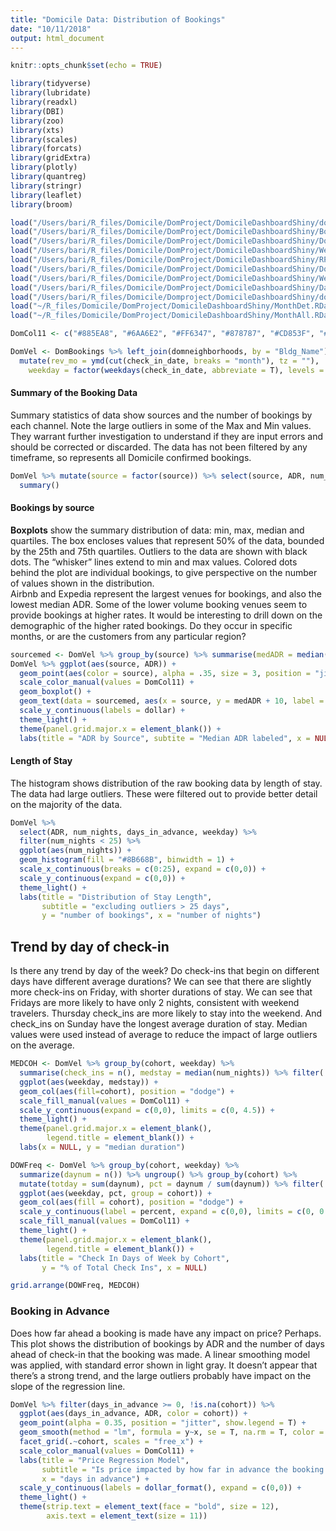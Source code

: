 ```yaml
---
title: "Domicile Data: Distribution of Bookings"
date: "10/11/2018"
output: html_document
---
```


```r
knitr::opts_chunk$set(echo = TRUE)

library(tidyverse)
library(lubridate)
library(readxl)
library(DBI)
library(zoo)
library(xts)
library(scales)
library(forcats)
library(gridExtra)
library(plotly)
library(quantreg)
library(stringr)
library(leaflet)
library(broom)

load("/Users/bari/R_files/Domicile/DomProject/DomicileDashboardShiny/dommaster.RData")
load("/Users/bari/R_files/Domicile/DomProject/DomicileDashboardShiny/BookingMaster.RData")
load("/Users/bari/R_files/Domicile/DomProject/DomicileDashboardShiny/DomSummary.RData")
load("/Users/bari/R_files/Domicile/DomProject/DomicileDashboardShiny/WeekOcc.RData")
load("/Users/bari/R_files/Domicile/DomProject/DomicileDashboardShiny/RPOcc.RData")
load("/Users/bari/R_files/Domicile/DomProject/DomicileDashboardShiny/DomBookings.RData")
load("/Users/bari/R_files/Domicile/DomProject/DomicileDashboardShiny/WeekSum.RData")
load("/Users/bari/R_files/Domicile/DomProject/DomicileDashboardShiny/DaysDF.RData")
load("/Users/bari/R_files/Domicile/Domproject/DomicileDashboardShiny/domneighborhoods.RData")
load("~/R_files/Domicile/DomProject/DomicileDashboardShiny/MonthDet.RData")
load("~/R_files/Domicile/DomProject/DomicileDashboardShiny/MonthAll.RData")

DomCol11 <- c("#885EA8", "#6AA6E2", "#FF6347", "#878787", "#CD853F", "#36648B", "#FFC125", "#FB9A99", "#589CA1FD", "#B89C76FE", "#A2CD5A")

DomVel <- DomBookings %>% left_join(domneighborhoods, by = "Bldg_Name") %>% 
  mutate(rev_mo = ymd(cut(check_in_date, breaks = "month"), tz = ""),
    weekday = factor(weekdays(check_in_date, abbreviate = T), levels = c("Sun", "Mon", "Tue", "Wed", "Thu", "Fri", "Sat")))
```
#### Summary of the Booking Data
Summary statistics of data show sources and the number of bookings by each channel.   Note the large outliers in some of the Max and Min values.  They warrant further investigation to understand if they are input errors and should be corrected or discarded.  The data has not been filtered by any timeframe, so represents all Domicile confirmed bookings.  

```r
DomVel %>% mutate(source = factor(source)) %>% select(source, ADR, num_nights, days_in_advance) %>%
  summary()
```
#### Bookings by source
**Boxplots** show the summary distribution of data: min, max, median and quartiles.  The box encloses values that represent 50% of the data, bounded by the 25th and 75th quartiles. Outliers to the data are shown with black dots.  The "whisker" lines extend to min and max values.  Colored dots behind the plot are individual bookings, to give perspective on the number of values shown in the distribution.   
Airbnb and Expedia represent the largest venues for bookings, and also the lowest median ADR. Some of the lower volume booking venues seem to provide bookings at higher rates.  It would be interesting to drill down on the demographic of the higher rated bookings.  Do they occur in specific months, or are the customers from any particular region?


```r
sourcemed <- DomVel %>% group_by(source) %>% summarise(medADR = median(ADR)) %>% ungroup()
DomVel %>% ggplot(aes(source, ADR)) +
  geom_point(aes(color = source), alpha = .35, size = 3, position = "jitter") + 
  scale_color_manual(values = DomCol11) +
  geom_boxplot() + 
  geom_text(data = sourcemed, aes(x = source, y = medADR + 10, label = dollar(medADR))) + 
  scale_y_continuous(labels = dollar) +
  theme_light() + 
  theme(panel.grid.major.x = element_blank()) +
  labs(title = "ADR by Source", subtite = "Median ADR labeled", x = NULL, caption = "Represents all bookings. No filters applied for timeframe")

```

#### Length of Stay
The histogram shows distribution of the raw booking data by length of stay.  The data had large outliers. These were filtered out to provide better detail on the majority of the data.  


```r
DomVel %>%
  select(ADR, num_nights, days_in_advance, weekday) %>%
  filter(num_nights < 25) %>%
  ggplot(aes(num_nights)) +
  geom_histogram(fill = "#8B668B", binwidth = 1) +
  scale_x_continuous(breaks = c(0:25), expand = c(0,0)) +
  scale_y_continuous(expand = c(0,0)) +
  theme_light() + 
  labs(title = "Distribution of Stay Length", 
       subtitle = "excluding outliers > 25 days",
       y = "number of bookings", x = "number of nights")
```
## Trend by day of check-in
Is there any trend by day of the week?  Do check-ins that begin on different days have different average durations?  We can see that there are slightly more check-ins on Friday, with shorter durations of stay.  We can see that Fridays are more likely to have only 2 nights, consistent with weekend travelers.  Thursday check_ins are more likely to stay into the weekend.  And check_ins on Sunday have the longest average duration of stay.   Median values were used instead of average to reduce the impact of large outliers on the average.  

```r
MEDCOH <- DomVel %>% group_by(cohort, weekday) %>%
  summarise(check_ins = n(), medstay = median(num_nights)) %>% filter(!is.na(cohort)) %>%
  ggplot(aes(weekday, medstay)) + 
  geom_col(aes(fill=cohort), position = "dodge") +
  scale_fill_manual(values = DomCol11) +
  scale_y_continuous(expand = c(0,0), limits = c(0, 4.5)) +
  theme_light() + 
  theme(panel.grid.major.x = element_blank(),
        legend.title = element_blank()) +
  labs(x = NULL, y = "median duration")

DOWFreq <- DomVel %>% group_by(cohort, weekday) %>% 
  summarize(daynum = n()) %>% ungroup() %>% group_by(cohort) %>% 
  mutate(totday = sum(daynum), pct = daynum / sum(daynum)) %>% filter(!is.na(cohort)) %>%
  ggplot(aes(weekday, pct, group = cohort)) + 
  geom_col(aes(fill = cohort), position = "dodge") + 
  scale_y_continuous(label = percent, expand = c(0,0), limits = c(0, 0.25)) +
  scale_fill_manual(values = DomCol11) +
  theme_light() + 
  theme(panel.grid.major.x = element_blank(),
        legend.title = element_blank()) + 
  labs(title = "Check In Days of Week by Cohort",  
       y = "% of Total Check Ins", x = NULL)

grid.arrange(DOWFreq, MEDCOH)
```
### Booking in Advance
Does how far ahead a booking is made have any impact on price?  Perhaps. This plot shows the distribution of bookings by ADR and the number of days ahead of check-in that the booking was made.  A linear smoothing model was applied, with standard error shown in light gray.  It doesn't appear that there's a strong trend, and the large outliers probably have impact on the slope of the regression line.  
```r
DomVel %>% filter(days_in_advance >= 0, !is.na(cohort)) %>%
  ggplot(aes(days_in_advance, ADR, color = cohort)) +
  geom_point(alpha = 0.35, position = "jitter", show.legend = T) +
  geom_smooth(method = "lm", formula = y~x, se = T, na.rm = T, color = "gray") + 
  facet_grid(.~cohort, scales = "free_x") + 
  scale_color_manual(values = DomCol11) +
  labs(title = "Price Regression Model", 
       subtitle = "Is price impacted by how far in advance the booking is made?",
       x = "days in advance") +
  scale_y_continuous(labels = dollar_format(), expand = c(0,0)) +
  theme_light() +
  theme(strip.text = element_text(face = "bold", size = 12),
        axis.text = element_text(size = 11))

```

